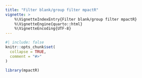 ```yaml
---
title: "Filter blank/group filter mpactR"
vignette: >
    %\VignetteIndexEntry{Filter blank/group filter mpactR}
    %\VignetteEngine{quarto::html}
    %\VignetteEncoding{UTF-8}
---
```


```r
#| include: false
knitr::opts_chunk$set(
  collapse = TRUE,
  comment = "#>"
)
```

```r
library(mpactR)
```

